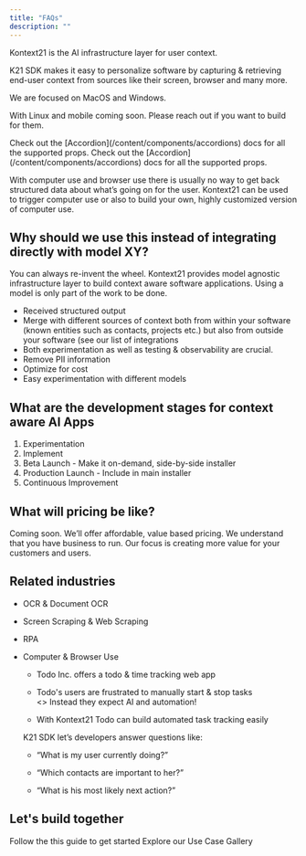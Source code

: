 ```yaml
---
title: "FAQs"
description: ""
---
```

Kontext21 is the AI infrastructure layer for user context. 

K21 SDK makes it easy to personalize software by capturing & retrieving end-user context from sources like their screen, browser and many more. 

<AccordionGroup>
  <Accordion title="Which operating systems do you support?">
   We are focused on MacOS and Windows. 
   
   With Linux and mobile coming soon. Please reach out if you want to build for them. 
  </Accordion>

  <Accordion title="How does this compare to computer use and browser use?" icon="alien-8bit">
    Check out the [Accordion](/content/components/accordions) docs for all the supported props.
  </Accordion>

  <Accordion title="FAQ without Icon">
    Check out the [Accordion](/content/components/accordions) docs for all the supported props.
  </Accordion>
</AccordionGroup>


With computer use and browser use there is usually no way to get back structured data about what’s going on for the user. Kontext21 can be used to trigger computer use or also to build your own, highly customized version of computer use.

## Why should we use this instead of integrating directly with model XY?

You can always re-invent the wheel. Kontext21 provides model agnostic infrastructure layer to build context aware software applications. Using a model is only part of the work to be done. 

- Received structured output
- Merge with different sources of context both from within your software (known entities such as contacts, projects etc.) but also from outside your software (see our list of integrations
- Both experimentation as well as testing & observability are crucial.
- Remove PII information
- Optimize for cost
- Easy experimentation with different models

## What are the development stages for context aware AI Apps

1. Experimentation
2. Implement
3. Beta Launch - Make it on-demand, side-by-side installer
4. Production Launch - Include in main installer
5. Continuous Improvement

## What will pricing be like?

Coming soon. We’ll offer affordable, value based pricing. We understand that you have business to run. Our focus is creating more value for your customers and users.  

## Related industries

- OCR & Document OCR
- Screen Scraping & Web Scraping
- RPA
- Computer & Browser Use
  <Accordion title="Example - AI Task & Time Tracking" defaultOpen={false} icon="circle-info">
    * Todo Inc. offers a todo & time tracking web app

    * Todo's users are frustrated to manually start & stop tasks <br/> &lt;&gt; Instead they expect AI and automation!

    * With Kontext21 Todo can build automated task tracking easily
  </Accordion>
  <Accordion title="Questions you can answer with K21 SDK" defaultOpen={false} icon="question">
  K21 SDK let’s developers answer questions like:

    * “What is my user currently doing?”

    * “Which contacts are important to her?”

    * “What is his most likely next action?”
  </Accordion>
</AccordionGroup>


## Let's build together

<CardGroup cols={2}>
  <Card title="Quickstart" icon="pen-to-square" href="/quickstart">
    Follow the this guide to get started
  </Card>

  <Card title="Get Inspiration" icon="stars" href="https://kontext21.com/use-case-gallery">
    Explore our Use Case Gallery
  </Card>

  <Card title="Playground (coming soon)" icon="image" href="">
    
  </Card>

  
  <Card title="Find us on GitHub" icon="github" href="https://github.com/kontext21/context/">
  </Card>

  <Card title="Join us on Discord" icon="discord" href="https://discord.gg/qYUADWRMRX">
  </Card>

</CardGroup>